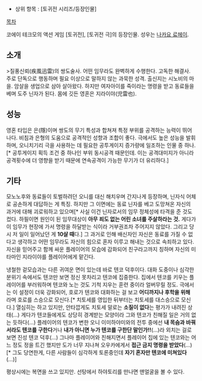 * 상위 항목 : [토귀전 시리즈/등장인물]

[[목차]]

코에이 테크모의 액션 게임 [토귀전], [토귀전 극]의 등장인물. 성우는 [[나카요 료헤이]].

== 소개 ==
>질풍신뢰(疾風迅雷)의 쌍도술사. 
어떤 임무라도 완벽하게 수행한다. 고독한 해결사. 주로 단독으로 행동하며 필요 이상으로 말하지 않는 과묵한 성격. 출신지는 시노비의 마을. 암살을 생업으로 삼아 살아왔다. 하지만 여자아이를 죽이라는 명령을 받고 동료들을 베며 도주 닌자가 된다. 몸에 깃든 영혼은 지라이야(児雷也).

== 성능 ==
영혼 타입은 은(隱)이며 쌍도의 무기 특성과 합쳐져 특정 부위를 공격하는 능력이 뛰어나다. 비침과 은형의 도움으로 공격적인 성향과 조합이 좋다. 극에서도 높은 성능을 발휘하며, 오니치기리 극을 사용하는 데 필요한 공투게이지 증가량에 일조하는 인물 중 하나.[* 공투게이지 획득 조건 중 하나인 부위 동시공격 때문인데. 이는 공격대미지가 아니라 공격횟수에 더 영향을 받기 때문에 연속공격이 가능한 무기가 더 유리하다.]

== 기타 ==
모노노후와 동료들이 토벌하려던 오니를 대신 해치우며 간지나게 등장하며, 닌자식 어체로 공손하게 대답하는 게 특징. 하지만 그 이면에는 동료 닌자를 베고 도망쳐온 자신의 과거에 대해 괴로워하고 있으며[* 사실 이건 닌자로서의 임무 정체성에 타격을 준 것도 컸다. 하필이면 원인이 된 임무대상이 '''아무 죄도 없는 어린 소녀를 주살하라는 것.''' 게다가 이 임무가 현장에 가서 명령을 하달받는 식이라 거부권조차 주어지지 않았다. 그리고 당시 저 일이 일어났던 게 '''10살 때'''다.] 그 과거로 인해 배신자인 자신은 동료를 가질 수 없다고 생각하고 어떤 임무라도 자신의 힘으로 혼자 이루고 해내는 것으로 속죄하고 있다. 자신을 믿어주고 함께 싸운 플레이어의 모습에 감화되어 친구라고까지 칭하며 자신의 미타마인 지라이야를 플레이어에게 맡긴다.

냉철한 겉모습과는 다른 귀여운 면이 있는데 바로 텐코 덕후이다. 대화 도중이나 심각한 분위기 속에서도 텐코만 보면 정신 못차리고 텐코에 집중한다. 집에서 텐코를 키우는 플레이어를 부러워하며 텐코와 노는 것도 기척 지우는 훈련 중이라 얼버무릴 정도. 극에서는 이 설정이 더욱 강화되어, 호로가 텐코와 대화하는 걸 보고 '''어디까지나 후학을 위해''' 라며 호로를 스승으로 모신다.[* 치토세를 영입한 뒤부터는 치토세를 대스승으로 모신다.] 열심히는 하고 있지만, 안타깝게도 치토세 말로는 '''소질이 없다'''는 평가가 내려진 상태(...) 게다가 텐코들에게도 상당히 경계받는 모양이라 그와 텐코가 친해질 일은 거의 없는 듯하다(...) 플레이어의 텐코가 변한 오니 이미하야미와의 전투 중에선 '''내 목숨과 바꿔서라도 텐코를 구한다'''거나  '''내가 아니면 누가 텐코를 구한단 말인가!!'''(...)라 외치는 걸로 보면 진성 텐코 덕후(...) 그나마 플레이어와 친해지면서 플레이어 집에 있는 텐코와는 어느 정도 정을 트긴 했지만 도가 너무 지나쳐 오우카에게서 '''접근 금지 명령을 받았다'''(...)[* 그도 당연한게, 다른 사람들이 심각하게 토론중인데 '''자기 혼자만 텐코에 미쳐있다'''(...)]

평상시에는 복면을 쓰고 있지만. 선탕에서 하야토리를 만나면 맨얼굴을 볼 수 있다. 
